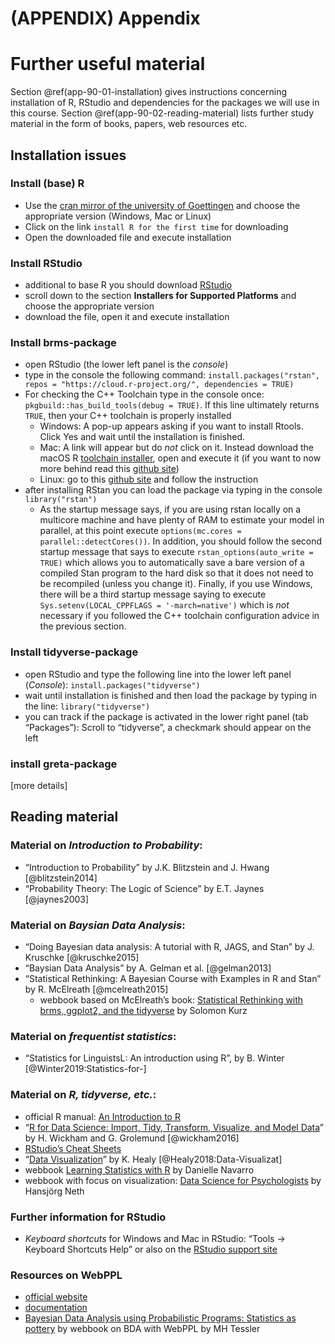 # (APPENDIX) Appendix {-} 

# Further useful material {#app-90-further-material}

Section \@ref(app-90-01-installation) gives instructions concerning installation of R, RStudio and dependencies for the packages we will use in this course. Section \@ref(app-90-02-reading-material) lists further study material in the form of books, papers, web resources etc.

## Installation issues {#app-90-01-installation}

### Install (base) R

- Use the [cran mirror of the university of Goettingen](https://ftp.gwdg.de/pub/misc/cran/) and choose the appropriate version (Windows, Mac or Linux)
- Click on the link `install R for the first time` for downloading
- Open the downloaded file and execute installation

### Install RStudio

- additional to base R you should download [RStudio](https://rstudio.com/products/rstudio/download/)
- scroll down to the section **Installers for Supported Platforms** and choose the appropriate version
- download the file, open it and execute installation

### Install brms-package

- open RStudio (the lower left panel is the *console*)
- type in the console the following command: `install.packages("rstan", repos = "https://cloud.r-project.org/", dependencies = TRUE)`
- For checking the C++ Toolchain type in the console once: `pkgbuild::has_build_tools(debug = TRUE)`. If this line ultimately returns `TRUE`, then your C++ toolchain is properly installed 
  - Windows: A pop-up appears asking if you want to install Rtools. Click Yes and wait until the installation is finished.
  - Mac: A link will appear but do *not* click on it. Instead download the macOS R [toolchain installer](https://github.com/rmacoslib/r-macos-rtools/releases/tag/v3.0.0), open and execute it (if you want to now more behind read this [github site](https://github.com/rmacoslib/r-macos-rtools#how-do-i-use-the-installer))
  - Linux: go to this [github site](https://github.com/stan-dev/rstan/wiki/Installing-RStan-on-Linux) and follow the instruction
- after installing RStan you can load the package via typing in the console `library("rstan")`
  - As the startup message says, if you are using rstan locally on a multicore machine and have plenty of RAM to estimate your model in parallel, at this point execute `options(mc.cores = parallel::detectCores())`. In addition, you should follow the second startup message that says to execute `rstan_options(auto_write = TRUE)` which allows you to automatically save a bare version of a compiled Stan program to the hard disk so that it does not need to be recompiled (unless you change it). Finally, if you use Windows, there will be a third startup message saying to execute `Sys.setenv(LOCAL_CPPFLAGS = '-march=native')` which is *not* necessary if you followed the C++ toolchain configuration advice in the previous section.

### Install tidyverse-package

- open RStudio and type the following line into the lower left panel (*Console*): `install.packages("tidyverse")`
- wait until installation is finished and then load the package by typing in the line: `library("tidyverse")`
- you can track if the package is activated in the lower right panel (tab "Packages"): Scroll to "tidyverse", a checkmark should appear on the left

### install greta-package
[more details]

## Reading material {#app-90-02-reading-material}

### Material on *Introduction to Probability*:

- "Introduction to Probability" by J.K. Blitzstein and J. Hwang [@blitzstein2014]
- "Probability Theory: The Logic of Science" by E.T. Jaynes [@jaynes2003]

### Material on *Baysian Data Analysis*:

- "Doing Bayesian data analysis: A tutorial with R, JAGS, and Stan" by J. Kruschke [@kruschke2015] 
- "Baysian Data Analysis" by A. Gelman et al. [@gelman2013]
- "Statistical Rethinking: A Bayesian Course with Examples in R and Stan" by R. McElreath [@mcelreath2015]
  -  webbook based on McElreath's book: [Statistical Rethinking with brms, ggplot2, and the tidyverse](https://bookdown.org/ajkurz/Statistical_Rethinking_recoded/) by Solomon Kurz

### Material on *frequentist statistics*:

- "Statistics for LinguistsL: An introduction using R", by B. Winter [@Winter2019:Statistics-for-]

### Material on *R, tidyverse, etc.*:
  
- official R manual: [An Introduction to R](https://colinfay.me/intro-to-r/)
- "[R for Data Science: Import, Tidy, Transform, Visualize, and Model Data](https://r4ds.had.co.nz)" by H. Wickham and G. Grolemund [@wickham2016]
- [RStudio's Cheat Sheets](https://rstudio.com/resources/cheatsheets/)
- "[Data Visualization](https://socviz.co)" by K. Healy [@Healy2018:Data-Visualizat]
- webbook [Learning Statistics with R](https://learningstatisticswithr.com) by Danielle Navarro
- webbook with focus on visualization: [Data Science for Psychologists](https://bookdown.org/hneth/ds4psy/) by Hansjörg Neth

### Further information for RStudio

- *Keyboard shortcuts* for Windows and Mac in RStudio: "Tools -> Keyboard Shortcuts Help" or also on the [RStudio support site](https://support.rstudio.com/hc/en-us/articles/200711853-Keyboard-Shortcuts)

### Resources on WebPPL

- [official website](webppl.org)
- [documentation](http://docs.webppl.org/en/master/)
- [Bayesian Data Analysis using Probabilistic Programs: Statistics as pottery](https://mhtess.github.io/bdappl/) by webbook on BDA with WebPPL by MH Tessler